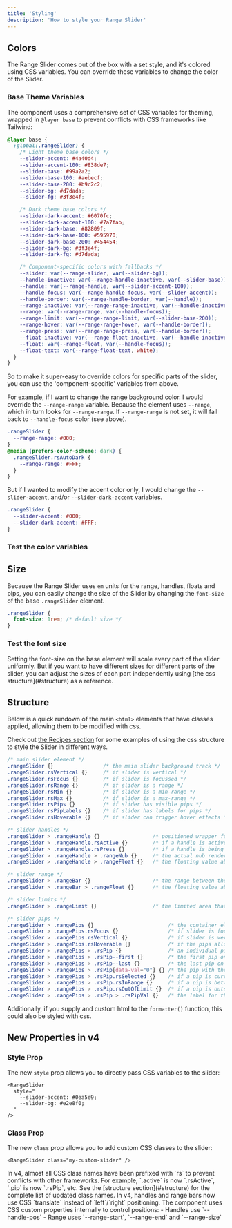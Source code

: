 ```yaml
---
title: 'Styling'
description: 'How to style your Range Slider'
---
```



## Colors
The Range Slider comes out of the box with a set style, and it's
colored using CSS variables. You can override these variables to
change the color of the Slider.

### Base Theme Variables

The component uses a comprehensive set of CSS variables for theming, wrapped in `@layer base` to prevent conflicts with CSS frameworks like Tailwind:

```css
@layer base {
  :global(.rangeSlider) {
    /* Light theme base colors */
    --slider-accent: #4a40d4;
    --slider-accent-100: #838de7;
    --slider-base: #99a2a2;
    --slider-base-100: #aebecf;
    --slider-base-200: #b9c2c2;
    --slider-bg: #d7dada;
    --slider-fg: #3f3e4f;

    /* Dark theme base colors */
    --slider-dark-accent: #6070fc;
    --slider-dark-accent-100: #7a7fab;
    --slider-dark-base: #82809f;
    --slider-dark-base-100: #595970;
    --slider-dark-base-200: #454454;
    --slider-dark-bg: #3f3e4f;
    --slider-dark-fg: #d7dada;

    /* Component-specific colors with fallbacks */
    --slider: var(--range-slider, var(--slider-bg));
    --handle-inactive: var(--range-handle-inactive, var(--slider-base));
    --handle: var(--range-handle, var(--slider-accent-100));
    --handle-focus: var(--range-handle-focus, var(--slider-accent));
    --handle-border: var(--range-handle-border, var(--handle));
    --range-inactive: var(--range-range-inactive, var(--handle-inactive));
    --range: var(--range-range, var(--handle-focus));
    --range-limit: var(--range-range-limit, var(--slider-base-200));
    --range-hover: var(--range-range-hover, var(--handle-border));
    --range-press: var(--range-range-press, var(--handle-border));
    --float-inactive: var(--range-float-inactive, var(--handle-inactive));
    --float: var(--range-float, var(--handle-focus));
    --float-text: var(--range-float-text, white);
  }
}
```

So to make it super-easy to override colors for specific parts of the slider,
you can use the 'component-specific' variables from above.

For example, if I want to change the range background color. I would override the
`--range-range` variable. Because the element uses `--range`, which in turn looks for `--range-range`.
If `--range-range` is not set, it will fall back to `--handle-focus` color (see above).

```css
.rangeSlider {
  --range-range: #000;
}
@media (prefers-color-scheme: dark) {
  .rangeSlider.rsAutoDark {
    --range-range: #FFF;
  }
}
```

But if I wanted to modify the accent color only, I would change the `--slider-accent`, and/or `--slider-dark-accent` variables.

```css
.rangeSlider {
  --slider-accent: #000;
  --slider-dark-accent: #FFF;
}
```



### Test the color variables

<Demo name="Color Variables for the Slider" client:visible>
  <Variables client:visible />
</Demo>



## Size

Because the Range Slider uses `em` units for the 
range, handles, floats and pips, you can easily change the size
of the Slider by changing the `font-size` of the base `.rangeSlider` element.

```css
.rangeSlider {
  font-size: 1rem; /* default size */
}
```

### Test the font size

<Demo name="Changing the Font Size" client:visible>
  <Sizing client:visible />
</Demo>

<Note title="Distinct Sizes" type="info">
  Setting the font-size on the base element will scale every part of the
  slider uniformly. But if you want to have different sizes for different
  parts of the slider, you can adjust the sizes of each part independently
  using [the css structure](#structure) as a reference.
</Note>



## Structure

Below is a quick rundown of the main `<html>` elements that
have classes applied, allowing them to be modified with css.

<Note>Check out [the Recipes section](/svelte-range-slider-pips/en/recipes) for some examples of using 
the css structure to style the Slider in different ways.</Note>

```css
/* main slider element */
.rangeSlider {}                /* the main slider background track */
.rangeSlider.rsVertical {}     /* if slider is vertical */
.rangeSlider.rsFocus {}        /* if slider is focussed */
.rangeSlider.rsRange {}        /* if slider is a range */
.rangeSlider.rsMin {}          /* if slider is a min-range */
.rangeSlider.rsMax {}          /* if slider is a max-range */
.rangeSlider.rsPips {}         /* if slider has visible pips */
.rangeSlider.rsPipLabels {}    /* if slider has labels for pips */
.rangeSlider.rsHoverable {}    /* if slider can trigger hover effects */

/* slider handles */
.rangeSlider > .rangeHandle {}                 /* positioned wrapper for the handle/float */
.rangeSlider > .rangeHandle.rsActive {}        /* if a handle is active in any way */
.rangeSlider > .rangeHandle.rsPress {}         /* if a handle is being pressed down */
.rangeSlider > .rangeHandle > .rangeNub {}     /* the actual nub rendered as a handle */
.rangeSlider > .rangeHandle > .rangeFloat {}   /* the floating value above the handle */

/* slider range */
.rangeSlider > .rangeBar {}                    /* the range between the two handles */
.rangeSlider > .rangeBar > .rangeFloat {}      /* the floating value above the range */

/* slider limits */
.rangeSlider > .rangeLimit {}                  /* the limited area that can be selected */

/* slider pips */
.rangeSlider > .rangePips {}                        /* the container element for the pips */
.rangeSlider > .rangePips.rsFocus {}                /* if slider is focussed */
.rangeSlider > .rangePips.rsVertical {}             /* if slider is vertical */
.rangeSlider > .rangePips.rsHoverable {}            /* if the pips allow hover effect */
.rangeSlider > .rangePips > .rsPip {}               /* an individual pip */
.rangeSlider > .rangePips > .rsPip--first {}        /* the first pip on the slider */
.rangeSlider > .rangePips > .rsPip--last {}         /* the last pip on the slider */
.rangeSlider > .rangePips > .rsPip[data-val="0"] {} /* the pip with the value of 0 */
.rangeSlider > .rangePips > .rsPip.rsSelected {}    /* if a pip is currently selected */
.rangeSlider > .rangePips > .rsPip.rsInRange {}     /* if a pip is between the min and max */
.rangeSlider > .rangePips > .rsPip.rsOutOfLimit {}  /* if a pip is outside of the limit */
.rangeSlider > .rangePips > .rsPip > .rsPipVal {}   /* the label for the pip */
```

<Info>Additionally, if you supply and custom html to the `formatter()` function,
this could also be styled with css.</Info>

## New Properties in v4

### Style Prop
The new `style` prop allows you to directly pass CSS variables to the slider:

```svelte
<RangeSlider
  style="
    --slider-accent: #0ea5e9;
    --slider-bg: #e2e8f0;
  "
/>
```

### Class Prop
The new `class` prop allows you to add custom CSS classes to the slider:

```svelte
<RangeSlider class="my-custom-slider" />
```


<Note title="CSS Class Name Changes" type="alert">
In v4, almost all CSS class names have been prefixed with `rs` to prevent conflicts with other frameworks.
For example, `.active` is now `.rsActive`, `.pip` is now `.rsPip`, etc. See the [structure section](#structure)
for the complete list of updated class names.
</Note>

<Note title="CSS Positioning Changes" type="info">
In v4, handles and range bars now use CSS `translate` instead of `left`/`right` positioning.
The component uses CSS custom properties internally to control positions:
- Handles use `--handle-pos`
- Range uses `--range-start`, `--range-end` and `--range-size`
</Note>
